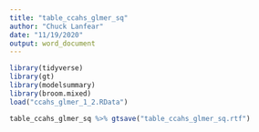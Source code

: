 ```yaml
---
title: "table_ccahs_glmer_sq"
author: "Chuck Lanfear"
date: "11/19/2020"
output: word_document
---
```


```r
library(tidyverse)
library(gt)
library(modelsummary)
library(broom.mixed)
load("ccahs_glmer_1_2.RData")
```

```r
table_ccahs_glmer_sq %>% gtsave("table_ccahs_glmer_sq.rtf")
```

